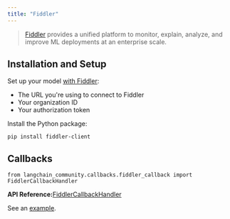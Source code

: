 ```yaml
---
title: "Fiddler"
---
```


> [Fiddler](https://www.fiddler.ai/) provides a unified platform to monitor, explain, analyze, and improve ML deployments at an enterprise scale.

## Installation and Setup

Set up your model [with Fiddler](https://demo.fiddler.ai):

* The URL you're using to connect to Fiddler
* Your organization ID
* Your authorization token

Install the Python package:

```
pip install fiddler-client
```

## Callbacks

```
from langchain_community.callbacks.fiddler_callback import FiddlerCallbackHandler
```

**API Reference:**[FiddlerCallbackHandler](https://python.langchain.com/api_reference/community/callbacks/langchain_community.callbacks.fiddler_callback.FiddlerCallbackHandler.html)

See an [example](/oss/integrations/callbacks/fiddler).
